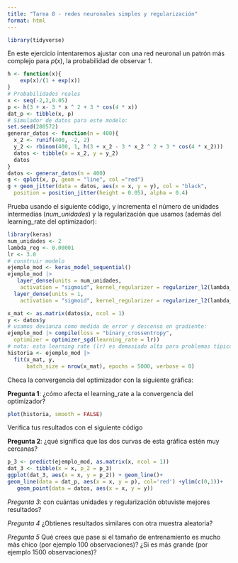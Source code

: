 ```yaml
---
title: "Tarea 8 - redes neuronales simples y regularización"
format: html
---
```


```r
library(tidyverse)
```

En este ejercicio intentaremos ajustar con una red neuronal un patrón más
complejo para $p(x)$, la probabilidad de observar 1. 


```r
h <- function(x){
    exp(x)/(1 + exp(x))
}
# Probabilidades reales
x <- seq(-2,2,0.05)
p <- h(3 + x- 3 * x ^ 2 + 3 * cos(4 * x))
dat_p <- tibble(x, p)
# Simulador de datos para este modelo:
set.seed(280572)
generar_datos <- function(n = 400){
  x_2 <- runif(400, -2, 2)
  y_2 <- rbinom(400, 1, h(3 + x_2 - 3 * x_2 ^ 2 + 3 * cos(4 * x_2)))
  datos <- tibble(x = x_2, y = y_2)
  datos
}
datos <- generar_datos(n = 400)
g <- qplot(x, p, geom = "line", col ="red")
g + geom_jitter(data = datos, aes(x = x, y = y), col = "black",
  position = position_jitter(height = 0.05), alpha = 0.4)
```


Prueba usando el siguiente código, y incrementa el número de unidades intermedias 
(*num_unidades*)
y la regularización que usamos (además del learning_rate del optimizador):

```r
library(keras)
num_unidades <- 2
lambda_reg <- 0.00001
lr <- 3.0
# construir modelo
ejemplo_mod <- keras_model_sequential()
ejemplo_mod |> 
   layer_dense(units = num_unidades, 
    activation = "sigmoid", kernel_regularizer = regularizer_l2(lambda_reg)) |> 
  layer_dense(units = 1, 
    activation = "sigmoid", kernel_regularizer = regularizer_l2(lambda_reg))
```

```r
x_mat <- as.matrix(datos$x, ncol = 1)
y <- datos$y
# usamos devianza como medida de error y descenso en gradiente:
ejemplo_mod |> compile(loss = "binary_crossentropy", 
  optimizer = optimizer_sgd(learning_rate = lr))
# nota: esta learning rate (lr) es demasiado alta para problemas típicos
historia <- ejemplo_mod |> 
  fit(x_mat, y, 
      batch_size = nrow(x_mat), epochs = 5000, verbose = 0)
```


Checa la convergencia del optimizador con la siguiente gráfica:

**Pregunta 1**: ¿cómo afecta el learning_rate a la convergencia del optimizador?


```r
plot(historia, smooth = FALSE)
```




Verifica tus resultados con el siguiente código


**Pregunta 2**: ¿qué significa que las dos curvas de esta gráfica estén muy cercanas?

```r
p_3 <- predict(ejemplo_mod, as.matrix(x, ncol = 1))
dat_3 <- tibble(x = x, p_2 = p_3)
ggplot(dat_3, aes(x = x, y = p_2)) + geom_line()+
geom_line(data = dat_p, aes(x = x, y = p), col='red') +ylim(c(0,1))+
   geom_point(data = datos, aes(x = x, y = y))
```


*Pregunta 3*: con cuántas unidades y regularización obtuviste mejores resultados? 

*Pregunta 4* ¿Obtienes resultados similares con otra muestra aleatoria?

*Pregunta 5* Qué crees que pase si el tamaño de entrenamiento es mucho más
chico (por ejemplo 100 observaciones)? ¿Si es más grande (por ejemplo 1500 observaciones)?
